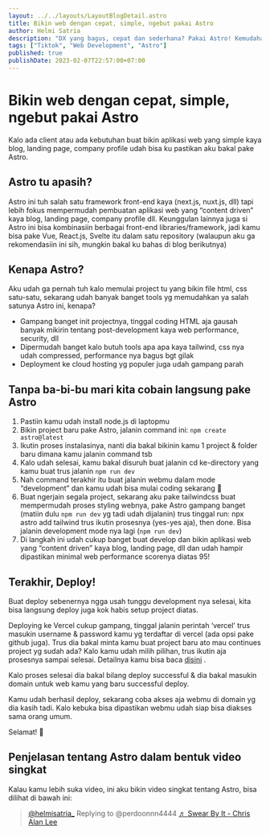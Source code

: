 ```yaml
---
layout: ../../layouts/LayoutBlogDetail.astro
title: Bikin web dengan cepat, simple, ngebut pakai Astro
author: Helmi Satria
description: "DX yang bagus, cepat dan sederhana? Pakai Astro! Kemudahan inisialisasi project, beragam front-end libraries, kombinasi dan optimasi web performance..."
tags: ["Tiktok", "Web Development", "Astro"]
published: true
publishDate: 2023-02-07T22:57:00+07:00
---
```


# Bikin web dengan cepat, simple, ngebut pakai Astro

Kalo ada client atau ada kebutuhan buat bikin aplikasi web yang simple kaya blog, landing page, company profile udah bisa ku pastikan aku bakal pake Astro.

## Astro tu apasih?

Astro ini tuh salah satu framework front-end kaya (next.js, nuxt.js, dll) tapi lebih fokus mempermudah pembuatan aplikasi web yang “content driven” kaya blog, landing page, company profile dll. Keunggulan lainnya juga si Astro ini bisa kombinasiin berbagai front-end libraries/framework, jadi kamu bisa pake Vue, React.js, Svelte itu dalam satu repository (walaupun aku ga rekomendasiin ini sih, mungkin bakal ku bahas di blog berikutnya)

## Kenapa Astro?

Aku udah ga pernah tuh kalo memulai project tu yang bikin file html, css satu-satu, sekarang udah banyak banget tools yg memudahkan ya salah satunya Astro ini, kenapa?
-	Gampang banget init projectnya, tinggal coding HTML aja gausah banyak mikirin tentang post-development kaya web performance, security, dll
-	Dipermudah banget kalo butuh tools apa apa kaya tailwind, css nya udah compressed, performance nya bagus bgt gilak
-	Deployment ke cloud hosting yg populer juga udah gampang parah

## Tanpa ba-bi-bu mari kita cobain langsung pake Astro

1.	Pastiin kamu udah install node.js di laptopmu
2.	Bikin project baru pake Astro, jalanin command ini: `npm create astro@latest`
3.	Ikutin proses instalasinya, nanti dia bakal bikinin kamu 1 project & folder baru dimana kamu jalanin command tsb
4.	Kalo udah selesai, kamu bakal disuruh buat jalanin cd ke-directory yang kamu buat trus jalanin `npm run dev` 
5.	Nah command terakhir itu buat jalanin webmu dalam mode “development” dan kamu udah bisa mulai coding sekarang 🥳
6.	Buat ngerjain segala project, sekarang aku pake tailwindcss buat mempermudah proses styling webnya, pake Astro gampang banget (matiin dulu `npm run dev` yg tadi udah dijalanin) trus tinggal run: npx astro add tailwind trus ikutin prosesnya (yes-yes aja), then done. Bisa jalanin development mode nya lagi (`npm run dev`) 
7.	Di langkah ini udah cukup banget buat develop dan bikin aplikasi web yang “content driven” kaya blog, landing page, dll dan udah hampir dipastikan minimal web performance scorenya diatas 95!

## Terakhir, Deploy!
Buat deploy sebenernya ngga usah tunggu development nya selesai, kita bisa langsung deploy juga kok habis setup project diatas.

Deploying ke Vercel cukup gampang, tinggal jalanin perintah ‘vercel’ trus masukin username & password kamu yg terdaftar di vercel (ada opsi pake github juga). Trus dia bakal minta kamu buat project baru ato mau continues project yg sudah ada? Kalo kamu udah milih pilihan, trus ikutin aja prosesnya sampai selesai. Detailnya kamu bisa baca  [disini](https://docs.astro.build/en/guides/deploy/vercel/#cli-deployment) .

Kalo proses selesai dia bakal bilang deploy successful & dia bakal masukin domain untuk web kamu yang baru successful deploy. 

Kamu udah berhasil deploy, sekarang coba akses aja webmu di domain yg dia kasih tadi. Kalo kebuka bisa dipastikan webmu udah siap bisa diakses sama orang umum.

Selamat! 🥳

## Penjelasan tentang Astro dalam bentuk video singkat

Kalau kamu lebih suka video, ini aku bikin video singkat tentang Astro, bisa dilihat di bawah ini:

<blockquote class="tiktok-embed" cite="https://www.tiktok.com/@helmisatria_/video/7198975192360668443" data-video-id="7198975192360668443" style="max-width: 605px;min-width: 325px;" > <section> <a target="_blank" title="@helmisatria_" href="https://www.tiktok.com/@helmisatria_?refer=embed">@helmisatria_</a> Replying to @perdoonnn4444 <a target="_blank" title="♬ Swear By It - Chris Alan Lee" href="https://www.tiktok.com/music/Swear-By-It-6777237779509151746?refer=embed">♬ Swear By It - Chris Alan Lee</a> </section> </blockquote> <script async src="https://www.tiktok.com/embed.js"></script>